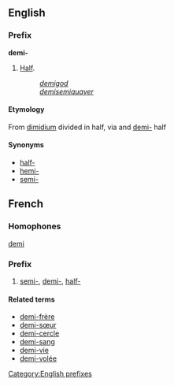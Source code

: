 ==English==
===Prefix===
[[Category:English prefixes]]
'''demi-'''

#[[Half]].
#:''[[demigod]]''
#:''[[demisemiquaver]]''

====Etymology====
From {{L.}} [[dimidium]] divided in half, via {{OF.}} and {{enm}} [[demi-]] half

====Synonyms====
*[[half-]]
*[[hemi-]]
*[[semi-]]

==French==
===Homophones===
[[demi]]
===Prefix===
# [[semi-]], [[demi-]], [[half-]]
====Related terms====
*[[demi-frère]]
*[[demi-sœur]]
*[[demi-cercle]]
*[[demi-sang]]
*[[demi-vie]]
*[[demi-volée]]